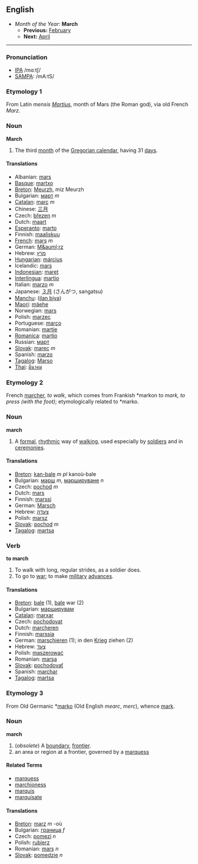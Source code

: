 ==English==
*''Month of the Year:'' '''March'''
**'''Previous:''' [[February]]
**'''Next:''' [[April]]
----

===Pronunciation===
*[[w:IPA|IPA]] /mɑːtʃ/
*[[w:SAMPA|SAMPA]]: /mA:tS/

===Etymology 1===
From Latin ''mensis [[Martius]]'', month of Mars (the Roman god), via old French ''Marz''.

===Noun===
'''March'''

#The third [[month]] of the [[Gregorian calendar]], having 31 [[day]]s.

====Translations====
*Albanian: [[mars]]
*[[Basque]]: [[martxo]]
*[[Breton]]: [[Meurzh]], miz Meurzh
*Bulgarian: [[март]] ''m''
*[[Catalan]]: [[març]] ''m''
*Chinese: [[三月]]
*Czech: [[březen]] ''m''
*Dutch: [[maart]]
*[[Esperanto]]: [[marto]]
*Finnish: [[maaliskuu]]
*[[French]]: [[mars]] ''m''
*German: [[M&auml;rz]]
*Hebrew: [[מרץ]]
*[[Hungarian]]: [[március]]
*Icelandic: [[mars]]
*[[Indonesian]]: [[maret]]
*[[Interlingua]]: [[martio]]
*Italian: [[marzo]] ''m''
*Japanese: [[３月]] (さんがつ, sangatsu)
*[[Manchu]]: ([[ilan biya]])
*[[Maori]]: [[mäehe]]
*Norwegian: [[mars]]
*Polish: [[marzec]]
*Portuguese: [[março]]
*Romanian: [[martie]]
*[[Romanica]]: [[martio]]
*Russian: [[март]]
*[[Slovak]]: [[marec]] ''m''
*Spanish: [[marzo]]
*[[Tagalog]]: [[Marso]]
*[[Thai]]: [[มีนาคม]]

===Etymology 2===
French [[marcher]], ''to walk'', which comes from Frankish *markon ''to mark, to press (with the foot)''; etymologically related to *marko.

===Noun===
'''march'''

#A [[formal]], [[rhythmic]] way of [[walk]]ing, used especially by [[soldier]]s and in [[ceremony|ceremonies]].

====Translations====
*[[Breton]]: [[kan-bale]] ''m pl'' kanoù-bale
*Bulgarian: [[марш]] ''m'', [[маршируване]] ''n''
*Czech: [[pochod]] ''m''
*Dutch: [[mars]]
*Finnish: [[marssi]]
*German: [[Marsch]]
*Hebrew: [[צעדה]]
*Polish: [[marsz]]
*[[Slovak]]: [[pochod]] ''m''
*[[Tagalog]]: [[martsa]]

===Verb===
'''to march'''

#To walk with long, regular strides, as a soldier does.
#To go to [[war]]; to make [[military]] [[advance]]s.

====Translations====
*[[Breton]]: [[bale]] (1), [[bale]] war (2)
*Bulgarian: [[марширувам]]
*[[Catalan]]: [[marxar]]
*Czech: [[pochodovat]]
*Dutch: [[marcheren]]
*Finnish: [[marssia]]
*German: [[marschieren]] (1); in den [[Krieg]] ziehen (2)
*Hebrew: [[צעד]]
*Polish: [[maszerować]]
*Romanian: [[marşa]]
*[[Slovak]]: [[pochodovať]]
*Spanish: [[marchar]]
*[[Tagalog]]: [[martsa]]

===Etymology 3===
From Old Germanic *[[marko]] (Old English ''mearc'', ''merc''), whence [[mark]].

===Noun===
'''march'''

#(''obsolete'') A [[boundary]], [[frontier]].
# an area or region at a frontier, governed by a [[marquess]]

====Related Terms====
*[[marquess]]
*[[marchioness]]
*[[marquis]]
*[[marquisate]]

====Translations====
*[[Breton]]: [[marz]] ''m'' -où
*Bulgarian: [[граница]] ''f''
*Czech: [[pomezí]] ''n''
*Polish: [[rubierz]]
*Romanian: [[marş]] ''n''
*[[Slovak]]: [[pomedzie]] ''n''
